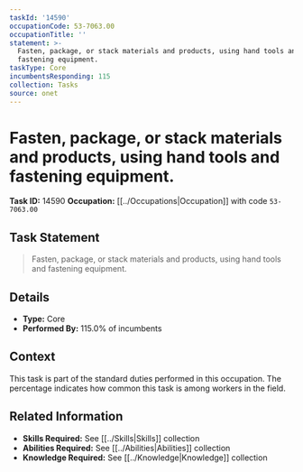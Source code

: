 ```yaml
---
taskId: '14590'
occupationCode: 53-7063.00
occupationTitle: ''
statement: >-
  Fasten, package, or stack materials and products, using hand tools and
  fastening equipment.
taskType: Core
incumbentsResponding: 115
collection: Tasks
source: onet
---
```

# Fasten, package, or stack materials and products, using hand tools and fastening equipment.

**Task ID:** 14590
**Occupation:** [[../Occupations|Occupation]] with code `53-7063.00`

## Task Statement

> Fasten, package, or stack materials and products, using hand tools and fastening equipment.

## Details

- **Type:** Core
- **Performed By:** 115.0% of incumbents

## Context

This task is part of the standard duties performed in this occupation. The percentage indicates how common this task is among workers in the field.

## Related Information

- **Skills Required:** See [[../Skills|Skills]] collection
- **Abilities Required:** See [[../Abilities|Abilities]] collection
- **Knowledge Required:** See [[../Knowledge|Knowledge]] collection
